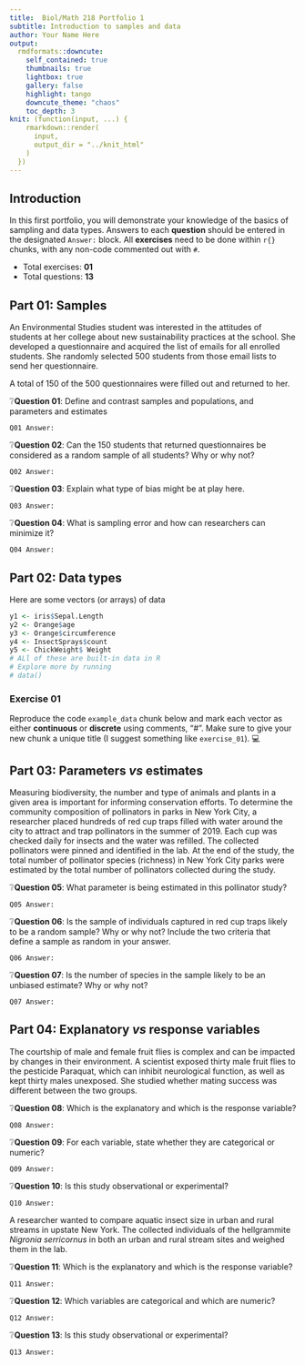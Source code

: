 ---
title:  Biol/Math 218 Portfolio 1
subtitle: Introduction to samples and data
author: Your Name Here
output:
  rmdformats::downcute:
    self_contained: true
    thumbnails: true
    lightbox: true
    gallery: false
    highlight: tango
    downcute_theme: "chaos"
    toc_depth: 3
knit: (function(input, ...) {
    rmarkdown::render(
      input,
      output_dir = "../knit_html"
    )
  })
---

## Introduction

In this first portfolio, you will demonstrate your knowledge of the basics of sampling 
and data types. Answers to each **question** should be entered in the designated `Answer:` block. 
All **exercises** need to be done within `r{}` chunks, with any 
non-code commented out with `#`.

- Total exercises: **01**
- Total questions: **13**

## Part 01: Samples

An Environmental Studies student was interested in the attitudes of students at her college about 
new sustainability practices at the school. She developed a questionnaire and acquired the 
list of emails for all enrolled students. She randomly selected 500 students 
from those email lists to send her questionnaire. 

A total of 150 of the 500 questionnaires were filled out and returned to her.

❔**Question 01**: Define and contrast samples and populations, and parameters and estimates

`Q01 Answer:`

❔**Question 02**: Can the 150 students that returned questionnaires be considered 
as a random sample of all students? Why or why not?

`Q02 Answer:`

❔**Question 03**: Explain what type of bias might be at play here.

`Q03 Answer:`

❔**Question 04**: What is sampling error and how can researchers can minimize it?

`Q04 Answer:`

## Part 02: Data types

Here are some vectors (or arrays) of data
```{r, example_data}
y1 <- iris$Sepal.Length
y2 <- Orange$age
y3 <- Orange$circumference
y4 <- InsectSprays$count
y5 <- ChickWeight$ Weight
# ALl of these are built-in data in R
# Explore more by running
# data()
```

### Exercise 01
Reproduce the code `example_data` chunk below and mark each vector as 
either **continuous** or **discrete** using comments, "#". Make sure to give your new
chunk a unique title (I suggest something like `exercise_01`). 💻

## Part 03: Parameters *vs* estimates

Measuring biodiversity, the number and type of animals and plants in a given area is
important for informing conservation efforts. To determine the community composition
of pollinators in parks in New York City, a researcher placed hundreds of red cup traps
filled with water around the city to attract and trap pollinators in the summer of 2019. 
Each cup was checked daily for insects and the water was refilled. The collected
pollinators were pinned and identified in the lab. At the end of the study,
the total number of pollinator species (richness) in New York City parks were estimated by
the total number of pollinators collected during the study. 

❔**Question 05**: What parameter is being estimated in this pollinator study?

`Q05 Answer:`

❔**Question 06**: Is the sample of individuals captured in red cup traps 
likely to be a random sample? Why or why not? Include the two criteria 
that define a sample as random in your answer.

`Q06 Answer:`

❔**Question 07**: Is the number of species in the sample likely to be an 
unbiased estimate? Why or why not?

`Q07 Answer:`

## Part 04: Explanatory *vs* response variables

The courtship of male and female fruit flies is complex and can be
impacted by changes in their environment. A scientist exposed thirty
male fruit flies to the pesticide Paraquat, which can inhibit neurological
function, as well as kept thirty males unexposed. She studied whether 
mating success was different between the two groups.

❔**Question 08**: Which is the explanatory and which is the response variable?

`Q08 Answer:`

❔**Question 09**: For each variable, state whether they are categorical or numeric?

`Q09 Answer:`

❔**Question 10**: Is this study observational or experimental?

`Q10 Answer:`

A researcher wanted to compare aquatic insect size in urban and 
rural streams in upstate New York. The collected individuals of
the hellgrammite *Nigronia serricornus* in both an urban and
rural stream sites and weighed them in the lab.

❔**Question 11**: Which is the explanatory and which is the response variable?

`Q11 Answer:`

❔**Question 12**: Which variables are categorical and which are numeric?

`Q12 Answer:`

❔**Question 13**: Is this study observational or experimental?

`Q13 Answer:`